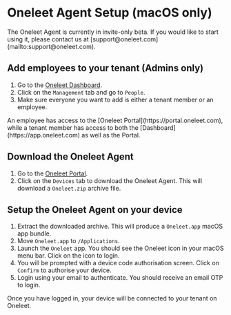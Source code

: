 
# Oneleet Agent Setup (macOS only)

<Callout type="warning">
  The Oneleet Agent is currently in invite-only beta. If you would like to start using it, please contact us at [support@oneleet.com](mailto:support@oneleet.com).
</Callout>

## Add employees to your tenant (Admins only)

1. Go to the [Oneleet Dashboard](https://app.oneleet.com).
2. Click on the `Management` tab and go to `People`.
3. Make sure everyone you want to add is either a tenant member or an employee.
<Callout type="info">
  An employee has access to the [Oneleet Portal](https://portal.oneleet.com), while a tenant member has access to both the [Dashboard](https://app.oneleet.com) as well as the Portal.
</Callout>

## Download the Oneleet Agent

1. Go to the [Oneleet Portal](https://portal.oneleet.com).
2. Click on the `Devices` tab to download the Oneleet Agent. This will download a `Oneleet.zip` archive file.

## Setup the Oneleet Agent on your device

1. Extract the downloaded archive. This will produce a `Oneleet.app` macOS app bundle.
2. Move `Oneleet.app` to `/Applications`.
3. Launch the `Oneleet` app. You should see the Oneleet icon in your macOS menu bar. Click on the icon to login.
4. You will be prompted with a device code authorisation screen. Click on `Confirm` to authorise your device.
5. Login using your email to authenticate. You should receive an email OTP to login.

Once you have logged in, your device will be connected to your tenant on Oneleet.
